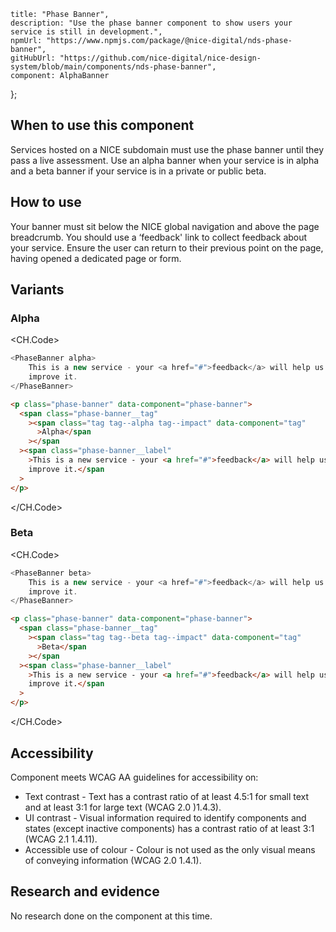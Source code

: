 
	title: "Phase Banner",
	description: "Use the phase banner component to show users your service is still in development.",
	npmUrl: "https://www.npmjs.com/package/@nice-digital/nds-phase-banner",
	gitHubUrl: "https://github.com/nice-digital/nice-design-system/blob/main/components/nds-phase-banner",
	component: AlphaBanner
};

## When to use this component

Services hosted on a NICE subdomain must use the phase banner until they pass a live assessment.
Use an alpha banner when your service is in alpha and a beta banner if your service is in a private or public beta.

## How to use

Your banner must sit below the NICE global navigation and above the page breadcrumb. You should use a ‘feedback' link to collect feedback about your service. Ensure the user can return to their previous point on the page, having opened a dedicated page or form.

## Variants

### Alpha

<Example>
<AlphaBanner />

<CH.Code>
```js React
<PhaseBanner alpha>
	This is a new service - your <a href="#">feedback</a> will help us to
	improve it.
</PhaseBanner>
```
```html HTML
<p class="phase-banner" data-component="phase-banner">
  <span class="phase-banner__tag"
    ><span class="tag tag--alpha tag--impact" data-component="tag"
      >Alpha</span
    ></span
  ><span class="phase-banner__label"
    >This is a new service - your <a href="#">feedback</a> will help us to
    improve it.</span
  >
</p>
```
</CH.Code>
</Example>

### Beta

<Example>
<BetaBanner />

<CH.Code>
```js React
<PhaseBanner beta>
	This is a new service - your <a href="#">feedback</a> will help us to
	improve it.
</PhaseBanner>
```
```html HTML
<p class="phase-banner" data-component="phase-banner">
  <span class="phase-banner__tag"
    ><span class="tag tag--beta tag--impact" data-component="tag"
      >Beta</span
    ></span
  ><span class="phase-banner__label"
    >This is a new service - your <a href="#">feedback</a> will help us to
    improve it.</span
  >
</p>
```
</CH.Code>
</Example>

## Accessibility

Component meets WCAG AA guidelines for accessibility on:

- Text contrast - Text has a contrast ratio of at least 4.5:1 for small text and at least 3:1 for large text (WCAG 2.0 )1.4.3).
- UI contrast - Visual information required to identify components and states (except inactive components) has a contrast ratio of at least 3:1 (WCAG 2.1 1.4.11).
- Accessible use of colour - Colour is not used as the only visual means of conveying information (WCAG 2.0 1.4.1).

## Research and evidence

No research done on the component at this time.

